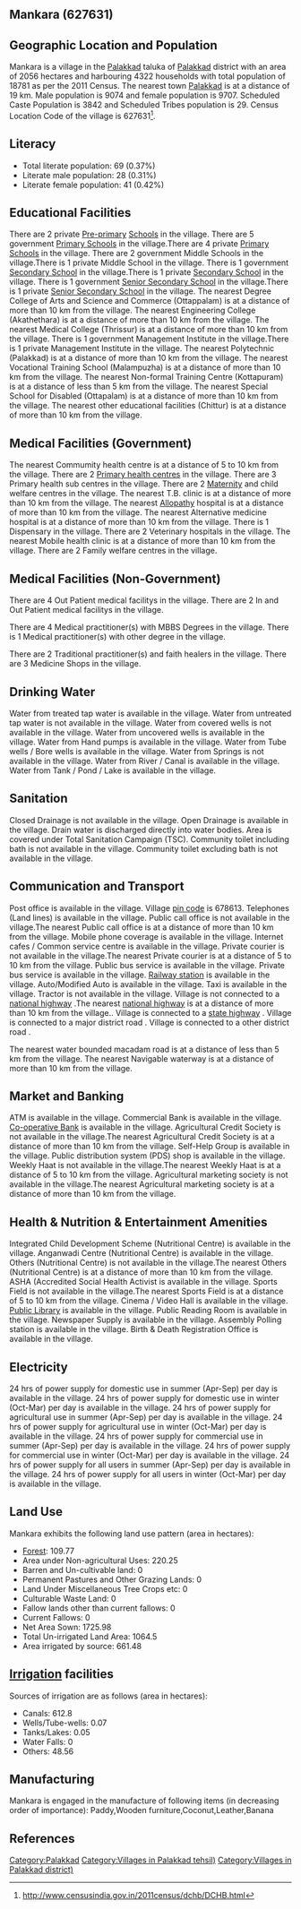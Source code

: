 {{Infobox settlement
| name=Mankara
| native_name=
| native_name_lang=
| other_name=
| nickname=
| settlement_type=Village
| image_skyline=
| image_alt=
| image_caption=
| pushpin_map=India Kerala
| pushpin_label_position=right
| pushpin_map_alt=
| pushpin_map_caption=Location in Kerala, India
| latd=
| latm=
| lats=
| latNS=
| longd=
| longm=
| longs=
| longEW=
| coordinates_display=inline,title
| subdivision_type=Country
| subdivision_name={{flag|India}}
| subdivision_type1=[[States and territories of India|State]]
| subdivision_name1=Kerala 
| subdivision_type2=[[List of districts of India|District]]
| subdivision_name2=Palakkad
| subdivision_type3=Tahsil
| subdivision_name3=Palakkad
| website=
| established_title=<!-- Established -->
| established_date=
| founder=
| named_for=
| government_type=
| governing_body=
| unit_pref=Metric=
| area_footnotes=
| area_rank=
| area_total_km2=20.56
| elevation_footnotes=
| elevation_m=
| population_total=18781
| population_as_of=2011
| population_rank=
| population_density_km2=913
| population_demonym=
| population_footnotes=
| demographics_type1=Languages
| demographics1_title1=Official
| demographics1_info1=[[Malayalam language|Malayalam]]
| timezone1=[[Indian Standard Time|IST]]
| utc_offset1==+5:30
| postal_code_type=[[Postal Index Number|PIN]]
| postal_code=678613
| area_code_type=Telephone code
| area_code=
| registration_plate=
| blank1_name_sec1=Nearest city
| blank1_info_sec1=[[Palakkad]]
| blank2_name_sec1=[[Human sex ratio|Sex ratio]]
| blank2_info_sec1=1069 [[male|♂]]/[[female|♀]]
| blank3_name_sec1=Literacy
| blank3_info_sec1=0.37%
| blank1_name_sec2=[[2011 Census of India|2011 census]] code
| blank1_info_sec2=627631
| footnotes=
}}

== Mankara (627631) ==

== Geographic Location and Population ==

Mankara is a village in the [[Palakkad]] taluka of [[Palakkad]] district with an area of 2056 hectares and harbouring 4322 households with total population of 18781 as per the 2011 Census. The nearest town [[Palakkad]] is at a distance of 19 km. Male population is 9074 and female population is 9707. Scheduled Caste Population is 3842 and Scheduled Tribes population is 29. Census Location Code of the village is 627631<ref>http://www.censusindia.gov.in/2011census/dchb/DCHB.html</ref>.


== Literacy ==  
* Total literate population: 69 (0.37%)
* Literate male population: 28 (0.31%)
* Literate female population: 41 (0.42%)


== Educational Facilities ==  
There are 2 private [[Pre-primary]] [[School]]s in the village.
There are 5 government [[Primary School]]s in the village.There are 4 private [[Primary School]]s in the village.
There are 2 government Middle Schools in the village.There is 1 private Middle School in the village.
There is 1 government [[Secondary School]] in the village.There is 1 private [[Secondary School]] in the village.
There is 1 government [[Senior Secondary School]] in the village.There is 1 private [[Senior Secondary School]] in the village.
The nearest Degree College of Arts and Science and Commerce (Ottappalam) is at a distance of more than 10 km from the village.
The nearest Engineering College (Akathethara) is at a distance of more than 10 km from the village.
The nearest Medical College (Thrissur) is at a distance of more than 10 km from the village.
There is 1 government Management Institute in the village.There is 1 private Management Institute in the village.
The nearest Polytechnic (Palakkad) is at a distance of more than 10 km from the village.
The nearest Vocational Training School (Malampuzha) is at a distance of more than 10 km from the village.
The nearest Non-formal Training Centre (Kottapuram) is at a distance of less than 5 km from the village.
The nearest Special School for Disabled (Ottapalam) is at a distance of more than 10 km from the village.
The nearest other educational facilities (Chittur) is at a distance of more than 10 km from the village.


== Medical Facilities (Government) ==
The nearest Commumity health centre is at a distance of 5 to 10 km from the village.
There are 2 [[Primary health centre]]s in the village.
There are 3 Primary health sub centres in the village.
There are 2 [[Maternity]] and child welfare centres in the village.
The nearest T.B. clinic is at a distance of more than 10 km from the village.
The nearest [[Allopathy]] hospital is at a distance of more than 10 km from the village.
The nearest Alternative medicine hospital is at a distance of more than 10 km from the village.
There is 1 Dispensary in the village.
There are 2 Veterinary hospitals in the village.
The nearest Mobile health clinic is at a distance of more than 10 km from the village.
There are 2 Family welfare centres in the village.


== Medical Facilities (Non-Government) ==
There are 4 Out Patient medical facilitys in the village.
There are 2 In and Out Patient medical facilitys in the village.

There are 4 Medical practitioner(s) with MBBS Degrees in the village.
There is 1 Medical practitioner(s) with other degree in the village.

There are 2 Traditional practitioner(s) and faith healers in the village.
There are 3 Medicine Shops in the village.



== Drinking Water ==
Water from treated tap water is available in the village.
Water from untreated tap water is not available in the village.
Water from covered wells is not available in the village.
Water from uncovered wells is available in the village.
Water from Hand pumps is available in the village.
Water from Tube wells / Bore wells is available in the village.
Water from Springs is not available in the village.
Water from River / Canal is available in the village.
Water from Tank / Pond / Lake is available in the village.


== Sanitation ==
Closed Drainage is not available in the village.
Open Drainage is available in the village.
Drain water is discharged directly into water bodies.
Area is covered under Total Sanitation Campaign (TSC).
Community toilet including bath is not available in the village.
Community toilet excluding bath is not available in the village.


== Communication and Transport ==
Post office is available in the village.
Village [[pin code]] is 678613.
Telephones (Land lines) is available in the village.
Public call office is not available in the village.The nearest Public call office is at a distance of more than 10 km from the village.
Mobile phone coverage is available in the village.
Internet cafes / Common service centre is available in the village.
Private courier is not available in the village.The nearest Private courier is at a distance of 5 to 10 km from the village.
Public bus service is available in the village.
Private bus service is available in the village.
[[Railway station]] is available in the village.
Auto/Modified Auto is available in the village.
Taxi is available in the village.
Tractor is not available in the village.
Village is not connected to a [[national highway]] .The nearest [[national highway]] is at a distance of more than 10 km from the village..
Village is connected to a [[state highway]]  .
Village is connected to a major district road    .
Village is connected to a other district road  .


The nearest water bounded macadam road is at a distance of less than 5 km from the village.
The nearest Navigable waterway is at a distance of more than 10 km from the village.



== Market and Banking ==
ATM is available in the village.
Commercial Bank is available in the village.
[[Co-operative Bank]] is available in the village.
Agricultural Credit Society is not available in the village.The nearest Agricultural Credit Society is at a distance of more than 10 km from the village.
Self-Help Group is available in the village.
Public distribution system (PDS) shop is available in the village.
Weekly Haat is not available in the village.The nearest Weekly Haat is at a distance of 5 to 10 km from the village.
Agricultural marketing society is not available in the village.The nearest Agricultural marketing society is at a distance of more than 10 km from the village.


== Health & Nutrition & Entertainment Amenities ==
Integrated Child Development Scheme (Nutritional Centre) is available in the village.
Anganwadi Centre (Nutritional Centre) is available in the village.
Others (Nutritional Centre) is not available in the village.The nearest Others (Nutritional Centre) is at a distance of more than 10 km from the village.
ASHA (Accredited Social Health Activist is available in the village.
Sports Field is not available in the village.The nearest Sports Field is at a distance of 5 to 10 km from the village.
Cinema / Video Hall is available in the village.
[[Public Library]] is available in the village.
Public Reading Room is available in the village.
Newspaper Supply is available in the village.
Assembly Polling station is available in the village.
Birth & Death Registration Office is available in the village.


== Electricity ==
24 hrs of power supply for domestic use in summer (Apr-Sep) per day is available in the village.
24 hrs of power supply for domestic use in winter (Oct-Mar) per day is available in the village.
24 hrs of power supply for agricultural use in summer (Apr-Sep) per day is available in the village.
24 hrs of power supply for agricultural use in winter (Oct-Mar) per day is available in the village.
24 hrs of power supply for commercial use in summer (Apr-Sep) per day is available in the village.
24 hrs of power supply for commercial use in winter (Oct-Mar) per day is available in the village.
24 hrs of power supply for all users in summer (Apr-Sep) per day is available in the village.
24 hrs of power supply for all users in winter (Oct-Mar) per day is available in the village.


== Land Use ==
Mankara exhibits the following land use pattern (area in hectares):
* [[Forest]]: 109.77
* Area under Non-agricultural Uses: 220.25
* Barren and Un-cultivable land: 0
* Permanent Pastures and Other Grazing Lands: 0
* Land Under Miscellaneous Tree Crops etc: 0
* Culturable Waste Land: 0
* Fallow lands other than current fallows: 0
* Current Fallows: 0
* Net Area Sown: 1725.98
* Total Un-irrigated Land Area: 1064.5
* Area irrigated by source: 661.48


== [[Irrigation]] facilities ==
Sources of irrigation are as follows (area in hectares):
* Canals: 612.8
* Wells/Tube-wells: 0.07
* Tanks/Lakes: 0.05
* Water Falls: 0
* Others: 48.56


== Manufacturing ==
Mankara is engaged in the manufacture of following items (in decreasing order of importance): Paddy,Wooden furniture,Coconut,Leather,Banana


[[Category:Palakkad]]
[[Category:Villages in Palakkad tehsil)]]
[[Category:Villages in Palakkad district)]]


== References ==
{{Reflist}}


